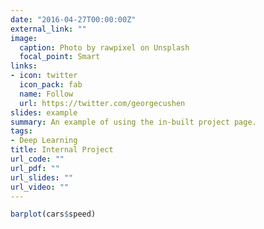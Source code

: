 ```yaml
---
date: "2016-04-27T00:00:00Z"
external_link: ""
image:
  caption: Photo by rawpixel on Unsplash
  focal_point: Smart
links:
- icon: twitter
  icon_pack: fab
  name: Follow
  url: https://twitter.com/georgecushen
slides: example
summary: An example of using the in-built project page.
tags:
- Deep Learning
title: Internal Project
url_code: ""
url_pdf: ""
url_slides: ""
url_video: ""
---
```


```r
barplot(cars$speed)
```

